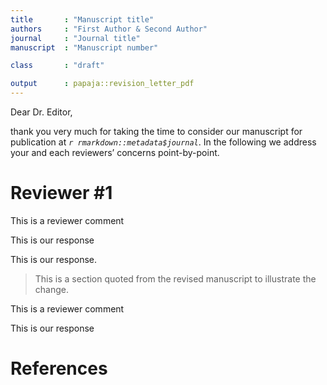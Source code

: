 ```yaml
---
title       : "Manuscript title"
authors     : "First Author & Second Author"
journal     : "Journal title"
manuscript  : "Manuscript number"

class       : "draft"

output      : papaja::revision_letter_pdf
---
```


Dear Dr. Editor,

thank you very much for taking the time to consider our manuscript for publication at _`r rmarkdown::metadata$journal`_.
In the following we address your and each reviewers' concerns point-by-point.


# Reviewer \#1

\RC
This is a reviewer comment

This is our response

\Assignment{First Author}
\WorkInProgress
\Easy


\RC{This is the first paragraph of a long reviewer comment

This is the second paragraph}

This is our response.

> This is a section quoted from the revised manuscript to illustrate the change.

\Assignment{Second Author}
\AlmostDone
\Medium


\RC
This is a reviewer comment

This is our response

\Assignment{First Author}
\Done
\TimeConsuming
\Hard
\NotEstimated


\clearpage

# References

\noindent
\vspace{-0.5cm}

\begingroup
\setlength{\parindent}{-0.5in}
\setlength{\leftskip}{0.5in}

<div id = "refs"></div>

\endgroup
